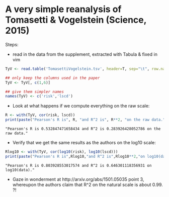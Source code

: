 **A very simple reanalysis of Tomasetti & Vogelstein (Science, 2015)**
======================================================================
Steps:

- read in the data from the supplement, extracted with Tabula & fixed in vim

```r
TyV <- read.table('TomasettiVogelstein.tsv', header=T, sep="\t", row.names=1)

## only keep the columns used in the paper
TyV <- TyV[, c(1,6)] 

## give them simpler names 
names(TyV) <- c('risk','lscd')
```

- Look at what happens if we compute everything on the raw scale:

```r
R <- with(TyV, cor(risk, lscd))
print(paste("Pearson's R is", R, "and R^2 is", R**2, "on the raw data."))
```
```
"Pearson's R is 0.532847471658434 and R^2 is 0.283926428052786 on the raw data."
```

- Verify that we get the same results as the authors on the log10 scale:

```r
Rlog10 <- with(TyV, cor(log10(risk), log10(lscd)))
print(paste("Pearson's R is",Rlog10,"and R^2 is",Rlog10**2,"on log10(data)."))
```
```
"Pearson's R is 0.803928553017574 and R^2 is 0.646301118356931 on log10(data)."
```

- Gaze in wonderment at http://arxiv.org/abs/1501.05035 point 3,
  whereupon the authors claim that R^2 on the natural scale is about 0.99. ?!


